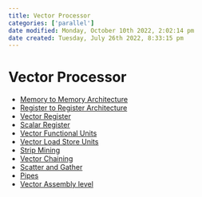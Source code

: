```yaml
---
title: Vector Processor
categories: ['parallel']
date modified: Monday, October 10th 2022, 2:02:14 pm
date created: Tuesday, July 26th 2022, 8:33:15 pm
---
```


# Vector Processor
- [Memory to Memory Architecture](Memory%20to%20Memory%20Architecture.qmd)
- [Register to Register Architecture](Register%20to%20Register%20Architecture.qmd)
- [Vector Register](Vector%20Register.qmd)
- [Scalar Register](Scalar%20Register.qmd)
- [Vector Functional Units](Vector%20Functional%20Units.qmd)
- [Vector Load Store Units](Vector%20Load%20Store%20Units.qmd)
- [Strip Mining](Strip%20Mining.qmd)
- [Vector Chaining](Vector%20Chaining.qmd)
- [Scatter and Gather](Scatter%20and%20Gather.qmd)
- [Pipes](Pipes.qmd)
- [Vector Assembly level](Vector%20Assembly%20level.qmd)



